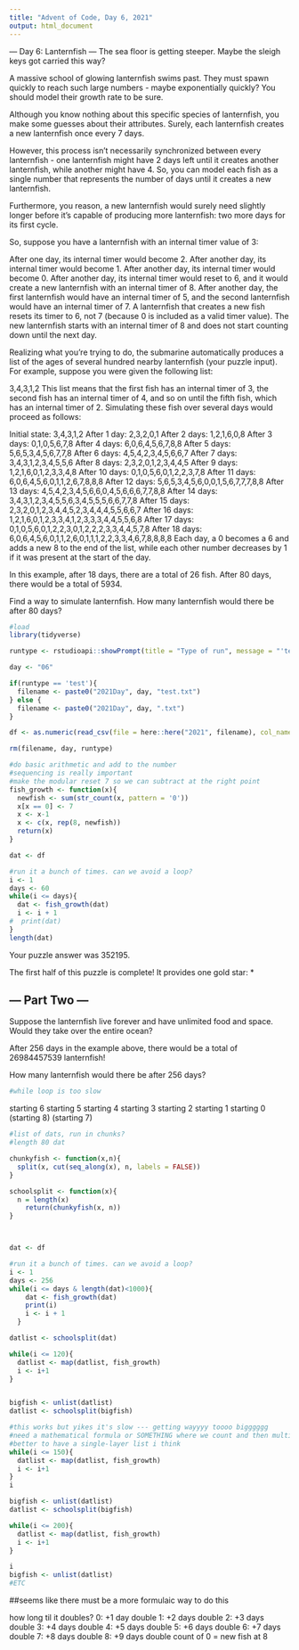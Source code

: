 ```yaml
---
title: "Advent of Code, Day 6, 2021"
output: html_document
---
```


--- Day 6: Lanternfish ---
The sea floor is getting steeper. Maybe the sleigh keys got carried this way?

A massive school of glowing lanternfish swims past. They must spawn quickly to reach such large numbers - maybe exponentially quickly? You should model their growth rate to be sure.

Although you know nothing about this specific species of lanternfish, you make some guesses about their attributes. Surely, each lanternfish creates a new lanternfish once every 7 days.

However, this process isn't necessarily synchronized between every lanternfish - one lanternfish might have 2 days left until it creates another lanternfish, while another might have 4. So, you can model each fish as a single number that represents the number of days until it creates a new lanternfish.

Furthermore, you reason, a new lanternfish would surely need slightly longer before it's capable of producing more lanternfish: two more days for its first cycle.

So, suppose you have a lanternfish with an internal timer value of 3:

After one day, its internal timer would become 2.
After another day, its internal timer would become 1.
After another day, its internal timer would become 0.
After another day, its internal timer would reset to 6, and it would create a new lanternfish with an internal timer of 8.
After another day, the first lanternfish would have an internal timer of 5, and the second lanternfish would have an internal timer of 7.
A lanternfish that creates a new fish resets its timer to 6, not 7 (because 0 is included as a valid timer value). The new lanternfish starts with an internal timer of 8 and does not start counting down until the next day.

Realizing what you're trying to do, the submarine automatically produces a list of the ages of several hundred nearby lanternfish (your puzzle input). For example, suppose you were given the following list:

3,4,3,1,2
This list means that the first fish has an internal timer of 3, the second fish has an internal timer of 4, and so on until the fifth fish, which has an internal timer of 2. Simulating these fish over several days would proceed as follows:

Initial state: 3,4,3,1,2
After  1 day:  2,3,2,0,1
After  2 days: 1,2,1,6,0,8
After  3 days: 0,1,0,5,6,7,8
After  4 days: 6,0,6,4,5,6,7,8,8
After  5 days: 5,6,5,3,4,5,6,7,7,8
After  6 days: 4,5,4,2,3,4,5,6,6,7
After  7 days: 3,4,3,1,2,3,4,5,5,6
After  8 days: 2,3,2,0,1,2,3,4,4,5
After  9 days: 1,2,1,6,0,1,2,3,3,4,8
After 10 days: 0,1,0,5,6,0,1,2,2,3,7,8
After 11 days: 6,0,6,4,5,6,0,1,1,2,6,7,8,8,8
After 12 days: 5,6,5,3,4,5,6,0,0,1,5,6,7,7,7,8,8
After 13 days: 4,5,4,2,3,4,5,6,6,0,4,5,6,6,6,7,7,8,8
After 14 days: 3,4,3,1,2,3,4,5,5,6,3,4,5,5,5,6,6,7,7,8
After 15 days: 2,3,2,0,1,2,3,4,4,5,2,3,4,4,4,5,5,6,6,7
After 16 days: 1,2,1,6,0,1,2,3,3,4,1,2,3,3,3,4,4,5,5,6,8
After 17 days: 0,1,0,5,6,0,1,2,2,3,0,1,2,2,2,3,3,4,4,5,7,8
After 18 days: 6,0,6,4,5,6,0,1,1,2,6,0,1,1,1,2,2,3,3,4,6,7,8,8,8,8
Each day, a 0 becomes a 6 and adds a new 8 to the end of the list, while each other number decreases by 1 if it was present at the start of the day.

In this example, after 18 days, there are a total of 26 fish. After 80 days, there would be a total of 5934.

Find a way to simulate lanternfish. How many lanternfish would there be after 80 days?
```r
#load
library(tidyverse)

runtype <- rstudioapi::showPrompt(title = "Type of run", message = "'test' or 'real'?")

day <- "06"

if(runtype == 'test'){
  filename <- paste0("2021Day", day, "test.txt")
} else {
  filename <- paste0("2021Day", day, ".txt")
}

df <- as.numeric(read_csv(file = here::here("2021", filename), col_names = FALSE))

rm(filename, day, runtype)
```

```r
#do basic arithmetic and add to the number
#sequencing is really important
#make the modular reset 7 so we can subtract at the right point
fish_growth <- function(x){
  newfish <- sum(str_count(x, pattern = '0'))
  x[x == 0] <- 7
  x <- x-1
  x <- c(x, rep(8, newfish))
  return(x)
}

dat <- df

#run it a bunch of times. can we avoid a loop?
i <- 1
days <- 60
while(i <= days){
  dat <- fish_growth(dat)
  i <- i + 1
#  print(dat)
}
length(dat)
```

Your puzzle answer was 352195.

The first half of this puzzle is complete! It provides one gold star: *

## --- Part Two ---
Suppose the lanternfish live forever and have unlimited food and space. Would they take over the entire ocean?

After 256 days in the example above, there would be a total of 26984457539 lanternfish!

How many lanternfish would there be after 256 days?
```r
#while loop is too slow
```

starting 6
starting 5
starting 4
starting 3
starting 2
starting 1
starting 0
(starting 8)
(starting 7)

```r
#list of dats, run in chunks?
#length 80 dat

chunkyfish <- function(x,n){
  split(x, cut(seq_along(x), n, labels = FALSE))
}  

schoolsplit <- function(x){
  n = length(x)
    return(chunkyfish(x, n))
}



dat <- df

#run it a bunch of times. can we avoid a loop?
i <- 1
days <- 256
while(i <= days & length(dat)<1000){
    dat <- fish_growth(dat)
    print(i)
    i <- i + 1  
  }

datlist <- schoolsplit(dat)

while(i <= 120){
  datlist <- map(datlist, fish_growth)
  i <- i+1
}


bigfish <- unlist(datlist)
datlist <- schoolsplit(bigfish)

#this works but yikes it's slow --- getting wayyyy toooo bigggggg
#need a mathematical formula or SOMETHING where we count and then multiple etc
#better to have a single-layer list i think
while(i <= 150){
  datlist <- map(datlist, fish_growth)
  i <- i+1
}
i

bigfish <- unlist(datlist)
datlist <- schoolsplit(bigfish)

while(i <= 200){
  datlist <- map(datlist, fish_growth)
  i <- i+1
}

i
bigfish <- unlist(datlist)
#ETC
```

##seems like there must be a more formulaic way to do this

how long til it doubles?
0: +1 day double
1: +2 days double
2: +3 days double
3: +4 days double
4: +5 days double
5: +6 days double
6: +7 days double
7: +8 days double
8: +9 days double
count of 0 = new fish at 8

```r

```

